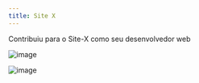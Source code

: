 ```yaml
---
title: Site X
---
```


Contribuiu para o Site-X como seu desenvolvedor web

![image](https://user-images.githubusercontent.com/93576144/219801372-3cd44871-252d-4337-a476-565152d1f59d.png)

![image](https://user-images.githubusercontent.com/93576144/219801454-73c504e9-2717-4b08-a58c-34391cda3536.png)
